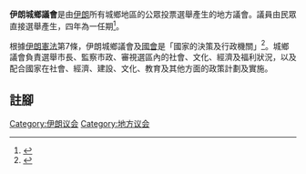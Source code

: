 {{伊朗政治}}

'''伊朗城鄉議會'''是由[[伊朗|伊朗]]所有城鄉地區的公眾投票選舉產生的地方議會。議員由民眾直接選舉產生，四年為一任期<ref>{{cite book | title=''Mahmoud Ahmadinejad: President of Iran'' | url=https://archive.org/details/mahmoudahmadinej00broy | publisher=The Rosen Publishing Group | author=Matthew Broyles | year=2007年 | pages=第60頁 | isbn=1404219005 | language = en}}</ref>。

根據[[伊朗伊斯蘭共和國憲法|伊朗憲法]]第7條，伊朗城鄉議會及[[伊朗伊斯蘭會議|國會]]是「國家的決策及行政機關」<ref>{{cite web | url=http://www.servat.unibe.ch/icl/ir00000_.html | title=Iran - Constitution | publisher=ICL | accessdate=June 21, 2011 | language=en | archive-date=2018-08-21 | archive-url=https://web.archive.org/web/20180821093931/http://www.servat.unibe.ch/icl/ir00000_.html | dead-url=yes }}</ref>。城鄉議會負責選舉市長、監察市政、審視選區內的社會、文化、經濟及福利狀況，以及配合國家在社會、經濟、建設、文化、教育及其他方面的政策計劃及實施。

== 註腳 ==
<div class="references-small">
<references></references>
</div>

{{伊朗選舉}}

[[Category:伊朗议会|Category:伊朗议会]]
[[Category:地方议会|Category:地方议会]]